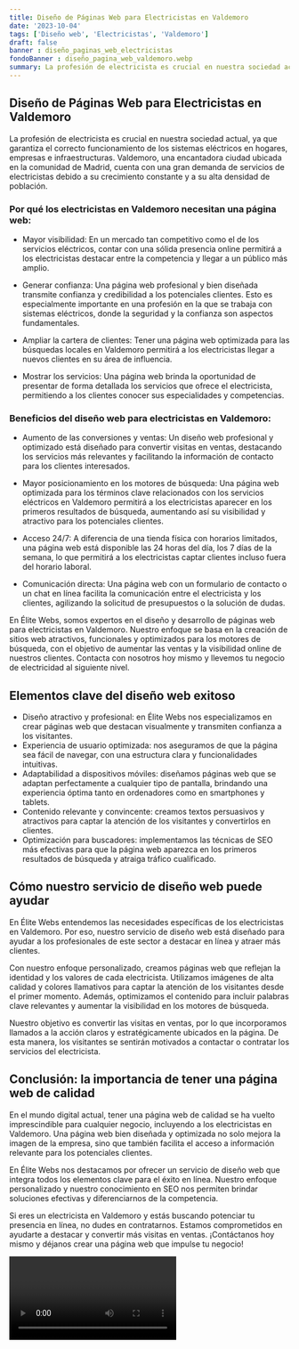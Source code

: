 ```yaml
---
title: Diseño de Páginas Web para Electricistas en Valdemoro
date: '2023-10-04'
tags: ['Diseño web', 'Electricistas', 'Valdemoro']
draft: false
banner : diseño_paginas_web_electricistas
fondoBanner : diseño_pagina_web_valdemoro.webp
summary: La profesión de electricista es crucial en nuestra sociedad actual, ya que garantiza el correcto funcionamiento de los sistemas eléctricos en hogares, empresas e infraestructuras. Valdemoro, una encantadora ciudad ubicada en la comunidad de Madrid, cuenta con una gran demanda de servicios de electricistas debido a su crecimiento constante y a su alta densidad de población. 
---
```


## Diseño de Páginas Web para Electricistas en Valdemoro

La profesión de electricista es crucial en nuestra sociedad actual, ya que garantiza el correcto funcionamiento de los sistemas eléctricos en hogares, empresas e infraestructuras. Valdemoro, una encantadora ciudad ubicada en la comunidad de Madrid, cuenta con una gran demanda de servicios de electricistas debido a su crecimiento constante y a su alta densidad de población. 

### Por qué los electricistas en Valdemoro necesitan una página web:

- Mayor visibilidad: En un mercado tan competitivo como el de los servicios eléctricos, contar con una sólida presencia online permitirá a los electricistas destacar entre la competencia y llegar a un público más amplio.

- Generar confianza: Una página web profesional y bien diseñada transmite confianza y credibilidad a los potenciales clientes. Esto es especialmente importante en una profesión en la que se trabaja con sistemas eléctricos, donde la seguridad y la confianza son aspectos fundamentales.

- Ampliar la cartera de clientes: Tener una página web optimizada para las búsquedas locales en Valdemoro permitirá a los electricistas llegar a nuevos clientes en su área de influencia.

- Mostrar los servicios: Una página web brinda la oportunidad de presentar de forma detallada los servicios que ofrece el electricista, permitiendo a los clientes conocer sus especialidades y competencias.

### Beneficios del diseño web para electricistas en Valdemoro:

- Aumento de las conversiones y ventas: Un diseño web profesional y optimizado está diseñado para convertir visitas en ventas, destacando los servicios más relevantes y facilitando la información de contacto para los clientes interesados.

- Mayor posicionamiento en los motores de búsqueda: Una página web optimizada para los términos clave relacionados con los servicios eléctricos en Valdemoro permitirá a los electricistas aparecer en los primeros resultados de búsqueda, aumentando así su visibilidad y atractivo para los potenciales clientes.

- Acceso 24/7: A diferencia de una tienda física con horarios limitados, una página web está disponible las 24 horas del día, los 7 días de la semana, lo que permitirá a los electricistas captar clientes incluso fuera del horario laboral.

- Comunicación directa: Una página web con un formulario de contacto o un chat en línea facilita la comunicación entre el electricista y los clientes, agilizando la solicitud de presupuestos o la solución de dudas.

En Élite Webs, somos expertos en el diseño y desarrollo de páginas web para electricistas en Valdemoro. Nuestro enfoque se basa en la creación de sitios web atractivos, funcionales y optimizados para los motores de búsqueda, con el objetivo de aumentar las ventas y la visibilidad online de nuestros clientes. Contacta con nosotros hoy mismo y llevemos tu negocio de electricidad al siguiente nivel.

<GifSeo />

<Cta />

## Elementos clave del diseño web exitoso

- Diseño atractivo y profesional: en Élite Webs nos especializamos en crear páginas web que destacan visualmente y transmiten confianza a los visitantes.
- Experiencia de usuario optimizada: nos aseguramos de que la página sea fácil de navegar, con una estructura clara y funcionalidades intuitivas.
- Adaptabilidad a dispositivos móviles: diseñamos páginas web que se adaptan perfectamente a cualquier tipo de pantalla, brindando una experiencia óptima tanto en ordenadores como en smartphones y tablets.
- Contenido relevante y convincente: creamos textos persuasivos y atractivos para captar la atención de los visitantes y convertirlos en clientes.
- Optimización para buscadores: implementamos las técnicas de SEO más efectivas para que la página web aparezca en los primeros resultados de búsqueda y atraiga tráfico cualificado.

## Cómo nuestro servicio de diseño web puede ayudar

En Élite Webs entendemos las necesidades específicas de los electricistas en Valdemoro. Por eso, nuestro servicio de diseño web está diseñado para ayudar a los profesionales de este sector a destacar en línea y atraer más clientes.

Con nuestro enfoque personalizado, creamos páginas web que reflejan la identidad y los valores de cada electricista. Utilizamos imágenes de alta calidad y colores llamativos para captar la atención de los visitantes desde el primer momento. Además, optimizamos el contenido para incluir palabras clave relevantes y aumentar la visibilidad en los motores de búsqueda.

Nuestro objetivo es convertir las visitas en ventas, por lo que incorporamos llamados a la acción claros y estratégicamente ubicados en la página. De esta manera, los visitantes se sentirán motivados a contactar o contratar los servicios del electricista.

## Conclusión: la importancia de tener una página web de calidad

En el mundo digital actual, tener una página web de calidad se ha vuelto imprescindible para cualquier negocio, incluyendo a los electricistas en Valdemoro. Una página web bien diseñada y optimizada no solo mejora la imagen de la empresa, sino que también facilita el acceso a información relevante para los potenciales clientes.

En Élite Webs nos destacamos por ofrecer un servicio de diseño web que integra todos los elementos clave para el éxito en línea. Nuestro enfoque personalizado y nuestro conocimiento en SEO nos permiten brindar soluciones efectivas y diferenciarnos de la competencia.

Si eres un electricista en Valdemoro y estás buscando potenciar tu presencia en línea, no dudes en contratarnos. Estamos comprometidos en ayudarte a destacar y convertir más visitas en ventas. ¡Contáctanos hoy mismo y déjanos crear una página web que impulse tu negocio!

<Video />

<CtaBot job='Electricistas' city='Valdemoro'/>

<Gmaps query='Valdemoro+españa+maps' />